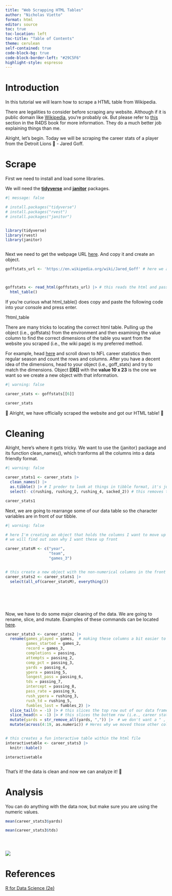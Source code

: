 ```yaml
---
title: "Web Scrapping HTML Tables"
author: "Nicholas Vietto"
format: html
editor: source
toc: true
toc-location: left
toc-title: "Table of Contents"
theme: cerulean
self-contained: true
code-block-bg: true
code-block-border-left: "#29C5F6"
highlight-style: espresso
---
```


# Introduction


In this tutorial we will learn how to scrape a HTML table from Wikipedia. 


::: {.callout-warning}

There are legalities to consider before scraping any website. Although if it is public domain like [Wikipedia](https://en.m.wikipedia.org/wiki/Wikipedia:Copyrights), you're probably ok. But please refer to [this](https://r4ds.hadley.nz/webscraping) section in the R4DS book for more information. They do a much better job explaining things than me. 

:::


Alright, let's begin. Today we will be scraping the career stats of a player from the Detroit Lions 🦁 - Jared Goff. 



# Scrape


First we need to install and load some libraries. 


We will need the [**tidyverse**](https://www.tidyverse.org/) and [**janitor**](https://cran.r-project.org/web/packages/janitor/vignettes/janitor.html) packages. 



```r
#| message: false

# install.packages("tidyverse")
# install.packages("rvest")
# install.packages("janitor")


library(tidyverse)
library(rvest)
library(janitor)



```



Next we need to get the webpage URL [here](https://en.wikipedia.org/wiki/Jared_Goff). And copy it and create an object. 



```r

goffstats_url <- 'https://en.wikipedia.org/wiki/Jared_Goff' # here we are creating the URL object



goffstats <- read_html(goffstats_url) |> # this reads the html and passes it through the html_table function
  html_table()


```

::: {.callout-note}


If you're curious what html_table() does copy and paste the following code into your console and press enter.


?html_table


:::


There are many tricks to locating the correct html table. Pulling up the object (i.e., goffstats) from the environment and then examining the value column to find the correct dimensions of the table you want from the website you scraped (i.e., the wiki page) is my preferred method. 

For example, head [here](https://en.wikipedia.org/wiki/Jared_Goff) and scroll down to NFL career statistics then regular season and count the rows and columns. After you have a decent idea of the dimensions, head to your object (i.e., goff_stats) and try to match the dimensions. Object **[[6]]** with the **value 10 x 23** is the one we want so we create a new object with that information. 



```r
#| warning: false

career_stats <- goffstats[[6]]

career_stats

```



🎉 Alright, we have officially scraped the website and got our HTML table! 🎉


# Cleaning 


Alright, here's where it gets tricky. We want to use the {janitor} package and its function clean_names(), which tranforms all the columns into a data friendly format. 


```r
#| warning: false

career_stats1 <- career_stats |>
  clean_names() |> 
  as.tibble() |> # I preder to look at things in tibble format, it's just a bit nicer
  select(- c(rushing, rushing_2, rushing_4, sacked_2)) # this removes the columns that I don't really find important for the QB position

career_stats1


```

Next, we are going to rearrange some of our data table so the character variables are in front of our tibble. 


```r
#| warning: false

# here I'm creating an object that holds the columns I want to move up front
# we will find out soon why I want these up front

career_statsM <- c("year",
                   "team", 
                   "games_3")


# this create a new object with the non-numerical columns in the front and everything else after it
career_stats2 <- career_stats1 |> 
  select(all_of(career_statsM), everything())







```



Now, we have to do some major cleaning of the data. We are going to rename, slice, and mutate. Examples of these commands can be located [here](https://raw.githubusercontent.com/rstudio/cheatsheets/main/data-transformation.pdf). 


```r



career_stats3 <- career_stats2 |>
  rename(games_played = games,  # making these columns a bit easier to understand and work with
         games_started = games_2,
         record = games_3,
         completions = passing,
         attempts = passing_2,
         comp_pct = passing_3,
         yards = passing_4, 
         ypera = passing_5,
         longest_pass = passing_6,
         tds = passing_7,
         intercept = passing_8,
         pass_rate = passing_9,
         rush_ypera = rushing_3,
         rush_td = rushing_5,
         fumbles_lost = fumbles_2) |> 
  slice_tail(n = -1) |> # this slices the top row out of our data frame (i.e., the extra row of column names)
  slice_head(n = -1) |> # this slices the bottem row (i.e., career stats)
  mutate(yards = str_remove_all(yards, ",")) |>  # we don't want a " , " in our variable bc R considers it a string or a character
  mutate(across(4:19, as.numeric)) # Heres why we moved those other columns to the front, so we can easily convert the others to numerics


# this creates a fun interactive table within the html file
interactivetable <- career_stats3 |> 
  knitr::kable()

interactivetable



```
That's it! the data is clean and now we can analyze it! 🏈

# Analysis 

You can do anything with the data now, but make sure you are using the numeric values. 


```r



mean(career_stats3$yards)

mean(career_stats3$tds)





```



![](https://media.giphy.com/media/ysuapgxHI7hzfxMjU3/giphy.gif){fig-align="center"}



# References 



[R for Data Science (2e)](https://r4ds.hadley.nz/)


